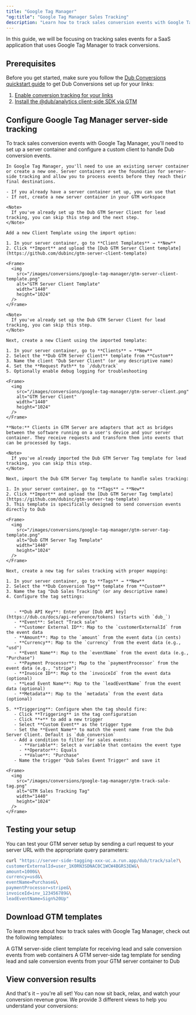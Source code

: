 ```yaml
---
title: "Google Tag Manager"
"og:title": "Google Tag Manager Sales Tracking"
description: "Learn how to track sales conversion events with Google Tag Manager and Dub"
---
```



<SalesIntro />

In this guide, we will be focusing on tracking sales events for a SaaS application that uses Google Tag Manager to track conversions.

## Prerequisites

Before you get started, make sure you follow the [Dub Conversions quickstart guide](/conversions/quickstart) to get Dub Conversions set up for your links:

1. [Enable conversion tracking for your links](/conversions/quickstart#step-1%3A-enable-conversion-tracking-for-your-links)
2. [Install the @dub/analytics client-side SDK via GTM](/sdks/client-side/installation-guides/google-tag-manager)

## Configure Google Tag Manager server-side tracking

To track sales conversion events with Google Tag Manager, you'll need to set up a server container and configure a custom client to handle Dub conversion events.

<Steps>

  <Step title="Set up Server Container">

    In Google Tag Manager, you'll need to use an existing server container or create a new one. Server containers are the foundation for server-side tracking and allow you to process events before they reach their final destinations.

    - If you already have a server container set up, you can use that
    - If not, create a new server container in your GTM workspace

  </Step>

  <Step title="Import Dub GTM Server Client Template">

    <Note>
      If you've already set up the Dub GTM Server Client for lead tracking, you can skip this step and the next step.
    </Note>

    Add a new Client Template using the import option:

    1. In your server container, go to **Client Templates** → **New**
    2. Click **Import** and upload the [Dub GTM Server Client template](https://github.com/dubinc/gtm-server-client-template)

    <Frame>
      <img
        src="/images/conversions/google-tag-manager/gtm-server-client-template.png"
        alt="GTM Server Client Template"
        width="1440"
        height="1024"
      />
    </Frame>

  </Step>

  <Step title="Create Dub Server Client">

    <Note>
      If you've already set up the Dub GTM Server Client for lead tracking, you can skip this step.
    </Note>

    Next, create a new Client using the imported template:

    1. In your server container, go to **Clients** → **New**
    2. Select the **Dub GTM Server Client** template from **Custom**
    3. Name the client "Dub Server Client" (or any descriptive name)
    4. Set the **Request Path** to `/dub/track`
    5. Optionally enable debug logging for troubleshooting

    <Frame>
      <img
        src="/images/conversions/google-tag-manager/gtm-server-client.png"
        alt="GTM Server Client"
        width="1440"
        height="1024"
      />
    </Frame>

    **Note:** Clients in GTM Server are adapters that act as bridges between the software running on a user's device and your server container. They receive requests and transform them into events that can be processed by tags.

  </Step>

  <Step title="Import Dub GTM Server Tag Template">

    <Note>
      If you've already imported the Dub GTM Server Tag template for lead tracking, you can skip this step.
    </Note>

    Next, import the Dub GTM Server Tag template to handle sales tracking:

    1. In your server container, go to **Tags** → **New**
    2. Click **Import** and upload the [Dub GTM Server Tag template](https://github.com/dubinc/gtm-server-tag-template)
    3. This template is specifically designed to send conversion events directly to Dub

    <Frame>
      <img
        src="/images/conversions/google-tag-manager/gtm-server-tag-template.png"
        alt="Dub GTM Server Tag Template"
        width="1440"
        height="1024"
      />
    </Frame>

  </Step>

  <Step title="Add Sales Tracking Tag">

    Next, create a new tag for sales tracking with proper mapping:

    1. In your server container, go to **Tags** → **New**
    2. Select the **Dub Conversion Tag** template from **Custom**
    3. Name the tag "Dub Sales Tracking" (or any descriptive name)
    4. Configure the tag settings:


       - **Dub API Key**: Enter your [Dub API key](https://dub.co/docs/api-reference/tokens) (starts with `dub_`)
       - **Event**: Select "Track sale"
       - **Customer External ID**: Map to the `customerExternalId` from the event data
       - **Amount**: Map to the `amount` from the event data (in cents)
       - **Currency**: Map to the `currency` from the event data (e.g., "usd")
       - **Event Name**: Map to the `eventName` from the event data (e.g., "Purchase")
       - **Payment Processor**: Map to the `paymentProcessor` from the event data (e.g., "stripe")
       - **Invoice ID**: Map to the `invoiceId` from the event data (optional)
       - **Lead Event Name**: Map to the `leadEventName` from the event data (optional)
       - **Metadata**: Map to the `metadata` from the event data (optional)

    5. **Triggering**: Configure when the tag should fire:
       - Click **Triggering** in the tag configuration
       - Click **+** to add a new trigger
       - Select **Custom Event** as the trigger type
       - Set the **Event Name** to match the event name from the Dub Server Client. Default is `dub_conversion`
       - Add a condition to filter for sales events:
         - **Variable**: Select a variable that contains the event type
         - **Operator**: Equals
         - **Value**: "Purchase"
       - Name the trigger "Dub Sales Event Trigger" and save it

    <Frame>
      <img
        src="/images/conversions/google-tag-manager/gtm-track-sale-tag.png"
        alt="GTM Sales Tracking Tag"
        width="1440"
        height="1024"
      />
    </Frame>

  </Step>

</Steps>

<SalesAttributes />

## Testing your setup

You can test your GTM server setup by sending a curl request to your server URL with the appropriate query parameters:

```bash
curl "https://server-side-tagging-xxx-uc.a.run.app/dub/track/sale?\
customerExternalId=user_1K0RN3SDNAC0C1WCW4BGRS3EW&\
amount=1000&\
currency=usd&\
eventName=Purchase&\
paymentProcessor=stripe&\
invoiceId=inv_123456789&\
leadEventName=Sign%20Up"
```

## Download GTM templates

To learn more about how to track sales with Google Tag Manager, check out the following templates:

<CardGroup cols={2}>
  <Card
    title="Dub GTM Server Client Template"
    icon="github"
    href="https://github.com/dubinc/gtm-server-client-template"
  >
    A GTM server-side client template for receiving lead and sale conversion
    events from web containers
  </Card>
  <Card
    title="Dub GTM Server Tag Template"
    icon="github"
    href="https://github.com/dubinc/gtm-server-tag-template"
  >
    A GTM server-side tag template for sending lead and sale conversion events
    from your GTM server container to Dub
  </Card>
</CardGroup>

## View conversion results

And that's it – you're all set! You can now sit back, relax, and watch your conversion revenue grow. We provide 3 different views to help you understand your conversions:

<ViewConversions />
